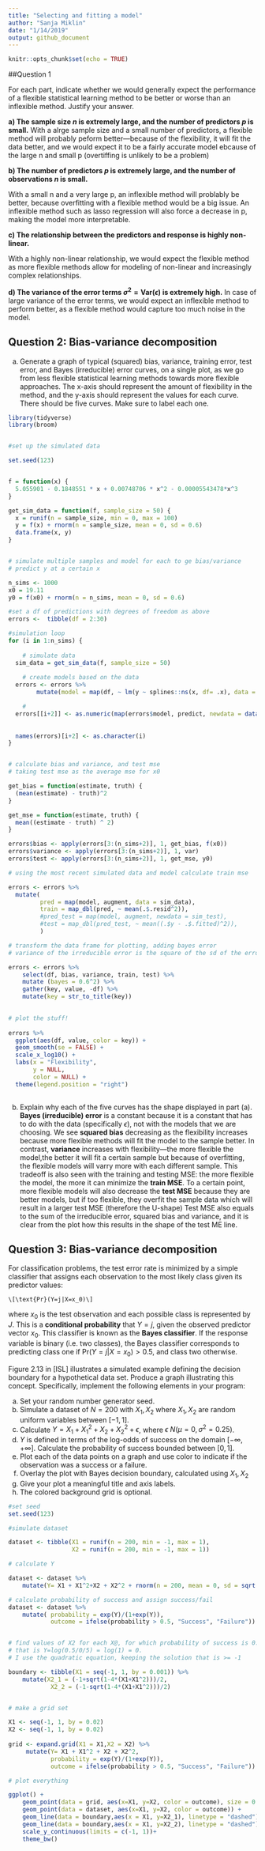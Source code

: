```yaml
---
title: "Selecting and fitting a model"
author: "Sanja Miklin"
date: "1/14/2019"
output: github_document
---
```


```r
knitr::opts_chunk$set(echo = TRUE)
```

##Question 1

For each part, indicate whether we would generally expect the performance of a flexible statistical learning method to be better or worse than an inflexible method. Justify your answer.

**a) The sample size $n$ is extremely large, and the number of predictors $p$ is small.**
With a alrge sample size and a small number of predictors, a flexible method will probably peform better—because of the flexibility, it will fit the data better, and we would expect it to be a fairly accurate model ebcause of the large n and small p (overtiffing is unlikely to be a problem)

**b) The number of predictors $p$ is extremely large, and the number of observations $n$ is small.**

With a small n and a very large p, an inflexible method will problably be better, because overfitting with a flexible method would be a big issue. An inflexible method such as lasso regression will also force a decrease in p, making the model more interpretable.

**c) The relationship between the predictors and response is highly non-linear.**

With a highly non-linear relationship, we would expect the flexible method as more flexible methods allow for modeling of non-linear and increasingly complex relationships.

**d) The variance of the error terms $\sigma^2 = \text{Var}(\epsilon)$ is extremely high.**
In case of large variance of the error terms, we would expect an inflexible method to perform better, as a flexible method would capture too much noise in the model.


## Question 2: Bias-variance decomposition

a) Generate a graph of typical (squared) bias, variance, training error, test error, and Bayes (irreducible) error curves, on a single plot, as we go from less flexible statistical learning methods towards more flexible approaches. The x-axis should represent the amount of flexibility in the method, and the y-axis should represent the values for each curve. There should be five curves. Make sure to label each one.

```r
library(tidyverse)
library(broom)


#set up the simulated data

set.seed(123)


f = function(x) {
  5.055901 - 0.1848551 * x + 0.00748706 * x^2 - 0.00005543478*x^3
}

get_sim_data = function(f, sample_size = 50) {
  x = runif(n = sample_size, min = 0, max = 100)
  y = f(x) + rnorm(n = sample_size, mean = 0, sd = 0.6)
  data.frame(x, y)
}


# simulate multiple samples and model for each to ge bias/variance
# predict y at a certain x 

n_sims <- 1000
x0 = 19.11
y0 = f(x0) + rnorm(n = n_sims, mean = 0, sd = 0.6)

#set a df of predictions with degrees of freedom as above
errors <-  tibble(df = 2:30) 

#simulation loop    
for (i in 1:n_sims) {
  
    # simulate data
  sim_data = get_sim_data(f, sample_size = 50)
  
    # create models based on the data
  errors <- errors %>%
        mutate(model = map(df, ~ lm(y ~ splines::ns(x, df= .x), data = sim_data)))

    # 
  errors[[i+2]] <- as.numeric(map(errors$model, predict, newdata = data.frame(x = x0)))
  
  
  names(errors)[i+2] <- as.character(i)
}


# calculate bias and variance, and test mse
# taking test mse as the average mse for x0

get_bias = function(estimate, truth) {
  (mean(estimate) - truth)^2
}

get_mse = function(estimate, truth) {
  mean((estimate - truth) ^ 2)
}

errors$bias <- apply(errors[3:(n_sims+2)], 1, get_bias, f(x0))
errors$variance <- apply(errors[3:(n_sims+2)], 1, var)
errors$test <- apply(errors[3:(n_sims+2)], 1, get_mse, y0)

# using the most recent simulated data and model calculate train mse

errors <- errors %>%
  mutate(
         pred = map(model, augment, data = sim_data),
         train = map_dbl(pred, ~ mean(.$.resid^2)),
         #pred_test = map(model, augment, newdata = sim_test),
         #test = map_dbl(pred_test, ~ mean((.$y - .$.fitted)^2)),
         )

# transform the data frame for plotting, adding bayes error
# variance of the irreducible error is the square of the sd of the error term

errors <- errors %>%
    select(df, bias, variance, train, test) %>%
    mutate (bayes = 0.6^2) %>%
    gather(key, value, -df) %>%
    mutate(key = str_to_title(key))
    

# plot the stuff!
    
errors %>%    
  ggplot(aes(df, value, color = key)) +
  geom_smooth(se = FALSE) +
  scale_x_log10() +
  labs(x = "Flexibility",
       y = NULL,
       color = NULL) +
  theme(legend.position = "right")
    

```

b) Explain why each of the five curves has the shape displayed in part (a).
**Bayes (irreducible) error** is a constant because it is a constant that has to do with the data (specifically $\epsilon$), not with the models that we are choosing. 
We see **squared bias** decreasing as the flexibility increases because more flexible methods will fit the model to the sample better. In contrast, **variance** increases with flexibility—the more flexible the model,the better it will fit a certain sample but because of overfitting, the flexible models will varry more with each different sample.
This tradeoff is also seen with the  training and testing MSE: the more flexible the model, the more it can minimize the **train MSE**. To a certain point, more flexible models will also decrease the **test MSE** because they are better models, but if too flexible, they overfit the sample data which will result in a larger test MSE (therefore the U-shape)
Test MSE also equals to the sum of the irreducible error, squared bias and variance, and it is clear from the plot how this results in the shape of the test ME line.

## Question 3: Bias-variance decomposition

For classification problems, the test error rate is minimized by a simple classifier that assigns each observation to the most likely class given its predictor values:

	\[\text{Pr}(Y=j|X=x_0)\]

where $x_0$ is the test observation and each possible class is represented by $J$. This is a **conditional probability** that $Y=j$, given the observed predictor vector $x_0$. This classifier is known as the **Bayes classifier**. If the response variable is binary (i.e. two classes), the Bayes classifier corresponds to predicting class one if $\text{Pr}(Y=j|X=x_0)>0.5$, and class two otherwise.

Figure 2.13 in [ISL] illustrates a simulated example defining the decision boundary for a hypothetical data set. Produce a graph illustrating this concept. Specifically, implement the following elements in your program:

a) Set your random number generator seed.
b) Simulate a dataset of $N=200$ with $X_1, X_2$ where $X_1, X_2$ are random uniform variables between $[-1,1]$. 
c) Calculate $Y=X_1+ X_1^2 + X_2 + X_2^2 + \epsilon$, where $\epsilon ~ N(\mu=0,\sigma^2=0.25)$.
d) $Y$ is defined in terms of the log-odds of success on the domain $[-\infty, +\infty]$. Calculate the probability of success bounded between $[0,1]$.
e) Plot each of the data points on a graph and use color to indicate if the observation was a success or a failure.
f) Overlay the plot with Bayes decision boundary, calculated using $X_1, X_2$
g) Give your plot a meaningful title and axis labels.
h) The colored background grid is optional.

```r
#set seed
set.seed(123)

#simulate dataset

dataset <- tibble(X1 = runif(n = 200, min = -1, max = 1), 
                  X2 = runif(n = 200, min = -1, max = 1)) 

# calculate Y 

dataset <- dataset %>%
    mutate(Y= X1 + X1^2+X2 + X2^2 + rnorm(n = 200, mean = 0, sd = sqrt(0.25)))

# calculate probability of success and assign success/fail
dataset <- dataset %>%
    mutate( probability = exp(Y)/(1+exp(Y)),
            outcome = ifelse(probability > 0.5, "Success", "Failure"))


# find values of X2 for each X@, for which probability of success is 0.5,
# that is Y=log(0.5/0/5) = log(1) = 0.
# I use the quadratic equation, keeping the solution that is >= -1

boundary <- tibble(X1 = seq(-1, 1, by = 0.001)) %>%
    mutate(X2_1 = (-1+sqrt(1-4*(X1+X1^2)))/2,
            X2_2 = (-1-sqrt(1-4*(X1+X1^2)))/2) 


# make a grid set

X1 <- seq(-1, 1, by = 0.02)
X2 <- seq(-1, 1, by = 0.02)
  
grid <- expand.grid(X1 = X1,X2 = X2) %>%
     mutate(Y= X1 + X1^2 + X2 + X2^2,
            probability = exp(Y)/(1+exp(Y)),
            outcome = ifelse(probability > 0.5, "Success", "Failure"))

# plot everything

ggplot() +
    geom_point(data = grid, aes(x=X1, y=X2, color = outcome), size = 0.01, alpha = 0.3)+
    geom_point(data = dataset, aes(x=X1, y=X2, color = outcome)) +
    geom_line(data = boundary,aes(x = X1, y=X2_1), linetype = "dashed") +
    geom_line(data = boundary,aes(x = X1, y=X2_2), linetype = "dashed") +
    scale_y_continuous(limits = c(-1, 1))+
    theme_bw()


```


